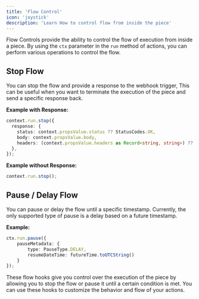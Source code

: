 ```yaml
---
title: 'Flow Control'
icon: 'joystick'
description: 'Learn How to control flow from inside the piece'
---
```


Flow Controls provide the ability to control the flow of execution from inside a piece. By using the `ctx` parameter in the `run` method of actions, you can perform various operations to control the flow.

## Stop Flow

You can stop the flow and provide a response to the webhook trigger, This can be useful when you want to terminate the execution of the piece and send a specific response back.

**Example with Response:**

```typescript
context.run.stop({
  response: {
    status: context.propsValue.status ?? StatusCodes.OK,
    body: context.propsValue.body,
    headers: (context.propsValue.headers as Record<string, string>) ?? {},
  },
});
```

**Example without Response:**

```typescript
context.run.stop();
```

## Pause / Delay Flow

You can pause or delay the flow until a specific timestamp. Currently, the only supported type of pause is a delay based on a future timestamp.

**Example:**

```typescript
ctx.run.pause({
    pauseMetadata: {
        type: PauseType.DELAY,
        resumeDateTime: futureTime.toUTCString()
    }
});
```

These flow hooks give you control over the execution of the piece by allowing you to stop the flow or pause it until a certain condition is met. You can use these hooks to customize the behavior and flow of your actions.